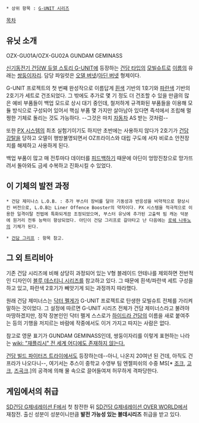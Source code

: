  * 상위 항목 : [[G-UNIT 시리즈]]

[[목차]]

== 유닛 소개 ==
OZX-GU01A/OZX-GU02A GUNDAM GEMINASS

[[신기동전기 건담W 듀얼 스토리 G-UNIT]]에 등장하는 [[건담 타입]]의 [[모빌슈트]]로 [[이름]]의 유래는 [[쌍둥이자리]]. 담당 파일럿은 [[오델 버넷]]/[[아딘 버넷]] 형제이다.

G-UNIT 프로젝트의 첫 번째 완성작으로 이름답게 [[흰색]] 기반의 1호기와 [[파란색]] 기반의 2호기가 세트로 건조되었다. 그 밖에도 추가로 몇 기 정도 더 건조할 수 있을 만큼의 많은 예비 부품들이 백업 모드로 상시 대기 중인데, 철저하게 규격화된 부품들을 이용해 모듈 방식으로 구성되어 있어서 핵심 부품 몇 가지만 살아남아 있다면 즉석에서 조립해 멀쩡한 기체로 돌리는 것도 가능하다. --그것은 마치 [[자동차]] AS 받는 것처럼--

또한 [[PX 시스템]]의 최초 실험기이기도 하지만 초반에는 사용하지 않다가 2호기가 [[건담 강탈]]을 당하고 오델이 행방불명되면서 OZ프라이스와 대립 구도에 서자 비로소 안전장치를 해제하고 사용하게 된다.

백업 부품이 많고 매 전투마다 데이터를 [[피드백]]하기 때문에 아딘이 엉망진창으로 망가뜨려서 돌아와도 금세 수복하고 진화시킬 수 있었다.

== 이 기체의 발전 과정 ==
 * 건담 제미나스 L.O.B. : 추가 부스터 장비를 달아 기동성과 반응성을 비약적으로 향상시킨 버전으로, L.O.B는 Liner Offence Booster의 약자이다. PX 시스템을 적극적으로 이용한 일격이탈 전법에 특화되게끔 조정되었으며, 부스터 유닛에 추가된 고출력 빔 캐논 덕분에 원거리 전투 능력이 향상되었다. 아딘이 건담 그리프로 갈아타고 난 다음에는 [[로쉐 나투노]]의 기체가 된다.

 * [[건담 그리프]] : 항목 참고.

== 그 외 트리비아 ==
기존 건담 시리즈에 비해 상당히 과정되어 있는 V형 블레이드 안테나를 제외하면 전반적인 디자인이 [[블루 데스티니 시리즈]]를 참고하고 있다. 그 때문에 흰색/파란색 세트 구성을 하고 있고, 파란색 2호기가 빼앗기게 되는 과정까지 따라했다.

원래 건담 제미너스는 [[닥터 펠게]]가 G-UNIT 프로젝트로 탄생한 모빌슈트 전체를 가리켜 말하는 것이었다. 그 설정에 따르면 G-UNIT 시리즈 전체가 건담 제미너스라고 불려야 마땅하겠지만, 정작 장본인인 닥터 펠게 스스로가 [[하이드라 건담]]의 이름을 새로 붙여주는 등의 기행을 저지르는 바람에 작중에서도 이거 가지고 따지는 사람은 없다.

참고로 영문 표기가 GUNDAM GEMINASS인데, 쌍둥이자리를 이렇게 표현하는 나라는 [[wiki: "재플리시" 전 세계 어디에도 존재하지 않는다.]]

[[건담 빌드 파이터즈 트라이]]에서도 등장하는데--아니, 나온지 20여년 된 건데, 아직도 건프라가 나오다니--, 여기서는 추스이 중학교 수영부 팀 엔젤피쉬의 수중 MS[* [[조크]], [[고크]], [[즈곡크]].]의 공격에 의해 물 속으로 끌어들여져 허무하게 격파당한다.
== 게임에서의 취급 ==
[[SD건담 G제네레이션 F]]에서 첫 참전한 뒤 [[SD건담 G제네레이션 OVER WORLD]]에서 재참전. 출신 성분이 성분이니만큼 '''발전 가능성 있는 블데시리즈''' 취급을 받고 있다.
